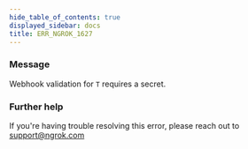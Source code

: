 ```yaml
---
hide_table_of_contents: true
displayed_sidebar: docs
title: ERR_NGROK_1627
---
```




### Message

Webhook validation for `T` requires a secret.

<ErrorDetails error="err_ngrok_1627" />

### Further help

If you're having trouble resolving this error, please reach out to [support@ngrok.com](mailto:support@ngrok.com?subject=Help%20with%20ERR_NGROK_1627)
